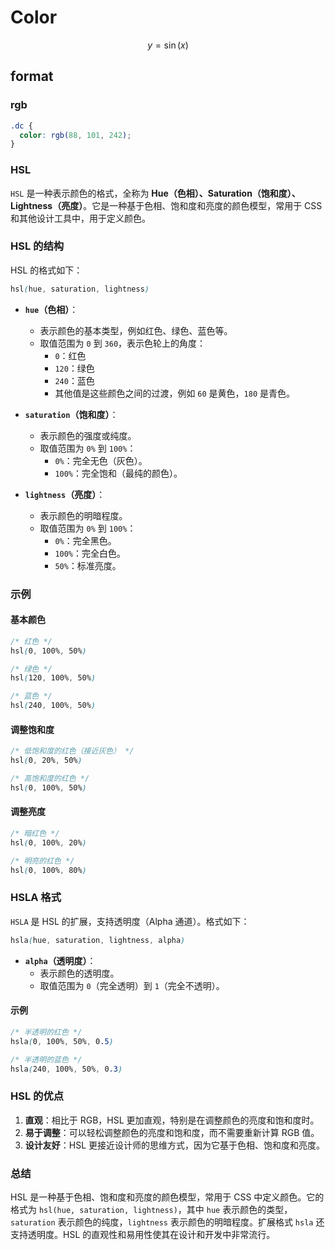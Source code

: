 # Color

$$
y=\sin(x)
$$

## format

### rgb

```css
.dc {
  color: rgb(88, 101, 242);
}
```

### HSL

`HSL` 是一种表示颜色的格式，全称为 **Hue（色相）、Saturation（饱和度）、Lightness（亮度）**。它是一种基于色相、饱和度和亮度的颜色模型，常用于 CSS 和其他设计工具中，用于定义颜色。

### HSL 的结构

HSL 的格式如下：

```css
hsl(hue, saturation, lightness)
```

- **`hue`（色相）**：
  - 表示颜色的基本类型，例如红色、绿色、蓝色等。
  - 取值范围为 `0` 到 `360`，表示色轮上的角度：
    - `0`：红色
    - `120`：绿色
    - `240`：蓝色
    - 其他值是这些颜色之间的过渡，例如 `60` 是黄色，`180` 是青色。
    
- **`saturation`（饱和度）**：
  - 表示颜色的强度或纯度。
  - 取值范围为 `0%` 到 `100%`：
    - `0%`：完全无色（灰色）。
    - `100%`：完全饱和（最纯的颜色）。

- **`lightness`（亮度）**：
  - 表示颜色的明暗程度。
  - 取值范围为 `0%` 到 `100%`：
    - `0%`：完全黑色。
    - `100%`：完全白色。
    - `50%`：标准亮度。

### 示例

#### 基本颜色

```css
/* 红色 */
hsl(0, 100%, 50%)

/* 绿色 */
hsl(120, 100%, 50%)

/* 蓝色 */
hsl(240, 100%, 50%)
```

#### 调整饱和度

```css
/* 低饱和度的红色（接近灰色） */
hsl(0, 20%, 50%)

/* 高饱和度的红色 */
hsl(0, 100%, 50%)
```

#### 调整亮度

```css
/* 暗红色 */
hsl(0, 100%, 20%)

/* 明亮的红色 */
hsl(0, 100%, 80%)
```

### HSLA 格式

`HSLA` 是 HSL 的扩展，支持透明度（Alpha 通道）。格式如下：

```css
hsla(hue, saturation, lightness, alpha)
```

- **`alpha`（透明度）**：
  - 表示颜色的透明度。
  - 取值范围为 `0`（完全透明）到 `1`（完全不透明）。

#### 示例

```css
/* 半透明的红色 */
hsla(0, 100%, 50%, 0.5)

/* 半透明的蓝色 */
hsla(240, 100%, 50%, 0.3)
```

### HSL 的优点

1. **直观**：相比于 RGB，HSL 更加直观，特别是在调整颜色的亮度和饱和度时。
2. **易于调整**：可以轻松调整颜色的亮度和饱和度，而不需要重新计算 RGB 值。
3. **设计友好**：HSL 更接近设计师的思维方式，因为它基于色相、饱和度和亮度。

### 总结

HSL 是一种基于色相、饱和度和亮度的颜色模型，常用于 CSS 中定义颜色。它的格式为 `hsl(hue, saturation, lightness)`，其中 `hue` 表示颜色的类型，`saturation` 表示颜色的纯度，`lightness` 表示颜色的明暗程度。扩展格式 `hsla` 还支持透明度。HSL 的直观性和易用性使其在设计和开发中非常流行。
